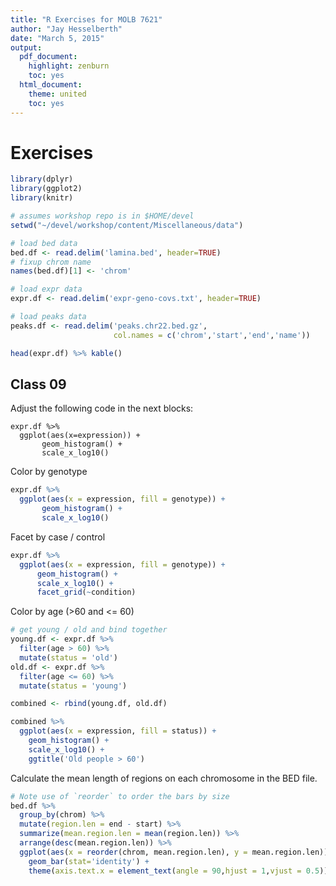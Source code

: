 ```yaml
---
title: "R Exercises for MOLB 7621"
author: "Jay Hesselberth"
date: "March 5, 2015"
output:
  pdf_document:
    highlight: zenburn
    toc: yes
  html_document:
    theme: united
    toc: yes
---
```


# Exercises

```r
library(dplyr)
library(ggplot2)
library(knitr)
```

```r
# assumes workshop repo is in $HOME/devel
setwd("~/devel/workshop/content/Miscellaneous/data")

# load bed data
bed.df <- read.delim('lamina.bed', header=TRUE)
# fixup chrom name
names(bed.df)[1] <- 'chrom'

# load expr data
expr.df <- read.delim('expr-geno-covs.txt', header=TRUE)

# load peaks data
peaks.df <- read.delim('peaks.chr22.bed.gz', 
                       col.names = c('chrom','start','end','name'))
```

```r
head(expr.df) %>% kable()
```

## Class 09

Adjust the following code in the next blocks:

```
expr.df %>%
  ggplot(aes(x=expression)) +
       geom_histogram() +
       scale_x_log10()
```

Color by genotype

```r
expr.df %>%
  ggplot(aes(x = expression, fill = genotype)) +
       geom_histogram() +
       scale_x_log10()
```

Facet by case / control

```r
expr.df %>%
  ggplot(aes(x = expression, fill = genotype)) +
      geom_histogram() +
      scale_x_log10() +
      facet_grid(~condition)
```

Color by age (>60 and <= 60)

```r
# get young / old and bind together
young.df <- expr.df %>%
  filter(age > 60) %>%
  mutate(status = 'old')
old.df <- expr.df %>%
  filter(age <= 60) %>%
  mutate(status = 'young')

combined <- rbind(young.df, old.df)

combined %>%
  ggplot(aes(x = expression, fill = status)) +
    geom_histogram() +
    scale_x_log10() + 
    ggtitle('Old people > 60')
```

Calculate the mean length of regions on each chromosome in the BED file.

```r
# Note use of `reorder` to order the bars by size
bed.df %>%
  group_by(chrom) %>%
  mutate(region.len = end - start) %>%
  summarize(mean.region.len = mean(region.len)) %>%
  arrange(desc(mean.region.len)) %>%
  ggplot(aes(x = reorder(chrom, mean.region.len), y = mean.region.len)) +
    geom_bar(stat='identity') + 
    theme(axis.text.x = element_text(angle = 90,hjust = 1,vjust = 0.5))
```  
